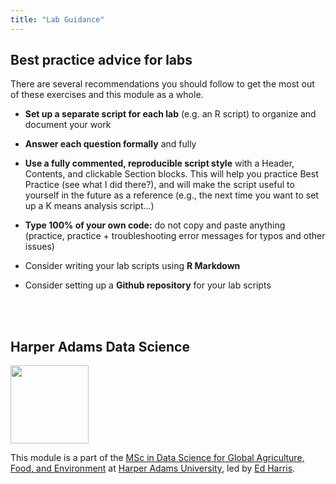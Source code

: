 ```yaml
---
title: "Lab Guidance"
---
```


## Best practice advice for labs

There are several recommendations you should follow to get the most out of these exercises and this module as a whole.

-   **Set up a separate script for each lab** (e.g. an R script) to organize and document your work

-   **Answer each question formally** and fully

-   **Use a fully commented, reproducible script style** with a Header, Contents, and clickable Section blocks. This will help you practice Best Practice (see what I did there?), and will make the script useful to yourself in the future as a reference (e.g., the next time you want to set up a K means analysis script...)

-   **Type 100% of your own code:** do not copy and paste anything (practice, practice + troubleshooting error messages for typos and other issues)

-   Consider writing your lab scripts using **R Markdown**

-   Consider setting up a **Github repository** for your lab scripts

<br><br>

## Harper Adams Data Science

![](img/HDS.png){fig-alt="Harper Data Science" width="125"}

This module is a part of the [MSc in Data Science for Global Agriculture, Food, and Environment](https://www.harper-adams.ac.uk/courses/postgraduate/201194/data-science-for-global-agriculture-food-and-environment "MSc in Data Science") at [Harper Adams University](https://www.harper-adams.ac.uk/ "Harper Adams University"), led by [Ed Harris](https://www.harper-adams.ac.uk/general/staff/profile/201620/Edwin-Harris/ "Ed's Faculty page").
